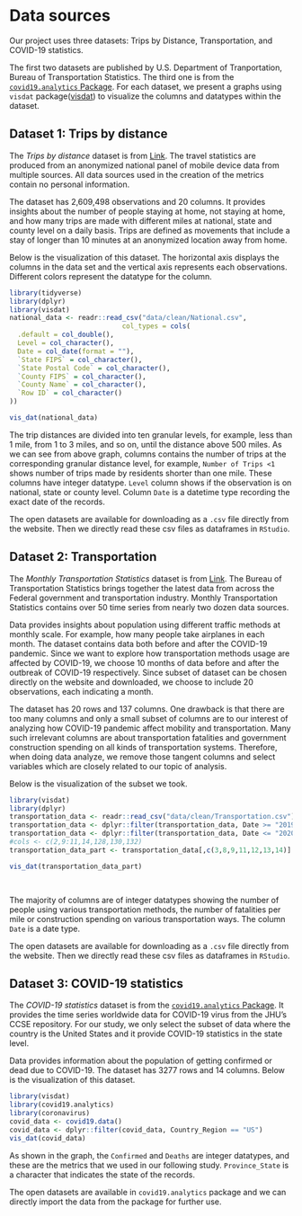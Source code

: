 # Data sources

Our project uses three datasets: Trips by Distance, Transportation, and COVID-19 statistics.

The first two datasets are published by U.S. Department of Tranportation, Bureau of Transportation Statistics. The third one is from the [`covid19.analytics` Package](https://cran.r-project.org/web/packages/covid19.analytics/vignettes/covid19.analytics.html). For each dataset, we present a graphs using `visdat` package([visdat](https://cran.r-project.org/web/packages/naniar/vignettes/getting-started-w-naniar.html)) to visualize the columns and datatypes within the dataset. 

## Dataset 1: Trips by distance

The *Trips by distance* dataset is from [Link](https://data.bts.gov/Research-and-Statistics/Trips-by-Distance/w96p-f2qv/data). The travel statistics are produced from an anonymized national panel of mobile device data from multiple sources. All data sources used in the creation of the metrics contain no personal information.

The dataset has 2,609,498 observations and 20 columns. It provides insights about the number of people staying at home, not staying at home, and how many trips are made with different miles at national, state and county level on a daily basis. Trips are defined as movements that include a stay of longer than 10 minutes at an anonymized location away from home. 

Below is the visualization of this dataset. The horizontal axis displays the columns in the data set and the vertical axis represents each observations. Different colors represent the datatype for the column. 

```r
library(tidyverse)
library(dplyr)
library(visdat)
national_data <- readr::read_csv("data/clean/National.csv", 
                            col_types = cols(
  .default = col_double(),
  Level = col_character(),
  Date = col_date(format = ""),
  `State FIPS` = col_character(),
  `State Postal Code` = col_character(),
  `County FIPS` = col_character(),
  `County Name` = col_character(),
  `Row ID` = col_character()
))

vis_dat(national_data)
```


The trip distances are divided into ten granular levels, for example, less than 1 mile, from 1 to 3 miles, and so on, until the distance above 500 miles. As we can see from above graph, columns contains the number of trips at the corresponding granular distance level, for example, `Number of Trips <1` shows number of trips made by residents shorter than one mile. These columns have integer datatype. `Level` column shows if the observation is on national, state or county level. Column `Date` is a datetime type recording the exact date of the records.   

The open datasets are available for downloading as a `.csv` file directly from the website. Then we directly read these csv files as dataframes in `RStudio`.
 
## Dataset 2: Transportation

The *Monthly Transportation Statistics* dataset is from [Link](https://data.bts.gov/Research-and-Statistics/Monthly-Transportation-Statistics/crem-w557/data). The Bureau of Transportation Statistics brings together the latest data from across the Federal government and transportation industry. Monthly Transportation Statistics contains over 50 time series from nearly two dozen data sources. 

Data provides insights about population using different traffic methods at monthly scale. For example, how many people take airplanes in each month. The dataset contains data both before and after the COVID-19 pandemic. Since we want to explore how transportation methods usage are affected by COVID-19, we choose 10 months of data before and after the outbreak of COVID-19 respectively. Since subset of dataset can be chosen directly on the website and downloaded, we choose to include 20 observations, each indicating a month. 

The dataset has 20 rows and 137 columns. One drawback is that there are too many columns and only a small subset of columns are to our interest of analyzing how COVID-19 pandemic affect mobility and transportation. Many such irrelevant columns are about transportation fatalities and government construction spending on all kinds of transportation systems. Therefore, when doing data analyze, we remove those tangent columns and select variables which are closely related to our topic of analysis.

Below is the visualization of the subset we took.

```r
library(visdat)
library(dplyr)
transportation_data <- readr::read_csv("data/clean/Transportation.csv")
transportation_data <- dplyr::filter(transportation_data, Date >= "2019-05-01")
transportation_data <- dplyr::filter(transportation_data, Date <= "2020-12-31")
#cols <- c(2,9:11,14,128,130,132)
transportation_data_part <- transportation_data[,c(3,8,9,11,12,13,14)]

vis_dat(transportation_data_part)

                     
```

The majority of columns are of integer datatypes showing the number of people using various transportation methods, the number of fatalities per mile or construction spending on various transportation ways. The column `Date` is a date type.

The open datasets are available for downloading as a `.csv` file directly from the website. Then we directly read these csv files as dataframes in `RStudio`.

## Dataset 3: COVID-19 statistics

The *COVID-19 statistics* dataset is from the [`covid19.analytics` Package](https://cran.r-project.org/web/packages/covid19.analytics/vignettes/covid19.analytics.html). It provides the time series worldwide data for COVID-19 virus from the JHU’s CCSE repository. For our study, we only select the subset of data where the country is the United States and it provide COVID-19 statistics in the state level. 

Data provides information about the population of getting confirmed or dead due to COVID-19. The dataset has 3277 rows and 14 columns. Below is the visualization of this dataset.

```r
library(visdat)
library(covid19.analytics)
library(coronavirus)
covid_data <- covid19.data()
covid_data <- dplyr::filter(covid_data, Country_Region == "US")
vis_dat(covid_data)
```

As shown in the graph, the `Confirmed` and `Deaths` are integer datatypes, and these are the metrics that we used in our following study. `Province_State` is a character that indicates the state of the records. 

The open datasets are available in `covid19.analytics` package and we can directly import the data from the package for further use.

